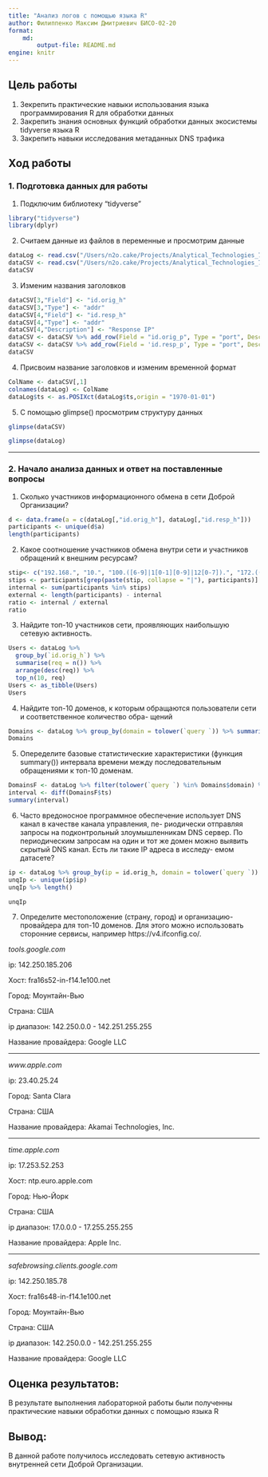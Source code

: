 ```yaml
---
title: "Анализ логов с помощью языка R"
author: Филиппенко Максим Дмитриевич БИСО-02-20
format: 
    md:
        output-file: README.md
engine: knitr
---
```



## Цель работы

1. Зекрепить практические навыки использования языка программирования R для обработки данных 
2. Закрепить знания основных функций обработки данных экосистемы tidyverse языка R
3. Закрепить навыки исследования метаданных DNS трафика

## Ход работы

### 1. Подготовка данных для работы

1. Подключим библиотеку "tidyverse"

```r
library("tidyverse")
library(dplyr)
```

2. Считаем данные из файлов в переменные и просмотрим данные

```r
dataLog <- read.csv("/Users/n2o.cake/Projects/Analytical_Technologies_7_sem/Lab4/data/dns.log",sep="\t")
dataCSV <- read.csv("/Users/n2o.cake/Projects/Analytical_Technologies_7_sem/Lab4/data/header.csv")
dataCSV
```

3. Изменим названия заголовков

```r
dataCSV[3,"Field"] <- "id.orig_h"
dataCSV[3,"Type"] <- "addr"
dataCSV[4,"Field"] <- "id.resp_h"
dataCSV[4,"Type"] <- "addr"
dataCSV[4,"Description"] <- "Response IP"
dataCSV <- dataCSV %>% add_row(Field = "id.orig_p", Type = "port", Description = "Origin port", .before = 4)
dataCSV <- dataCSV %>% add_row(Field = 'id.resp_p', Type = "port", Description = "Response port", .before = 6)
dataCSV
```

4. Присвоим название заголовков и изменим временной формат

```r
ColName <- dataCSV[,1]
colnames(dataLog) <- ColName
dataLog$ts <- as.POSIXct(dataLog$ts,origin = "1970-01-01")
```

5. С помощью glimpse() просмотрим структуру данных

```r
glimpse(dataCSV)
```

```r
glimpse(dataLog)
```

---

### 2. Начало анализа данных и ответ на поставленные вопросы

1. Сколько участников информационного обмена в сети Доброй Организации?

```r
d <- data.frame(a = c(dataLog[,"id.orig_h"], dataLog[,"id.resp_h"]))
participants <- unique(d$a)
length(participants)
```

2. Какое соотношение участников обмена внутри сети и участников обращений к внешним ресурсам?

```r
stip<- c("192.168.", "10.", "100.([6-9]|1[0-1][0-9]|12[0-7]).", "172.((1[6-9])|(2[0-9])|(3[0-1])).")
stips <- participants[grep(paste(stip, collapse = "|"), participants)]
internal <- sum(participants %in% stips)
external <- length(participants) - internal
ratio <- internal / external
ratio
```

3. Найдите топ-10 участников сети, проявляющих наибольшую сетевую активность.

```r
Users <- dataLog %>% 
  group_by(`id.orig_h`) %>%   
  summarise(req = n()) %>% 
  arrange(desc(req)) %>% 
  top_n(10, req)
Users <- as_tibble(Users)
Users
```

4. Найдите топ-10 доменов, к которым обращаются пользователи сети и соответственное количество обра-
щений

```r
Domains <- dataLog %>% group_by(domain = tolower(`query `)) %>% summarise(req = n()) %>% arrange(desc(req)) %>% top_n(10,req)
Domains
```

5. Опеределите базовые статистические характеристики (функция summary()) интервала времени между
последовательным обращениями к топ-10 доменам.

```r
DomainsF <- dataLog %>% filter(tolower(`query `) %in% Domains$domain) %>% arrange(ts)
interval <- diff(DomainsF$ts)
summary(interval)
```

6. Часто вредоносное программное обеспечение использует DNS канал в качестве канала управления, пе-
риодически отправляя запросы на подконтрольный злоумышленникам DNS сервер. По периодическим запросам на один и тот же домен можно выявить скрытый DNS канал. Есть ли такие IP адреса в исследу- емом датасете?

```r
ip <- dataLog %>% group_by(ip = id.orig_h, domain = tolower(`query `)) %>% summarise(req = n(), .groups = "drop") %>% filter(req > 1)
unqIp <- unique(ip$ip)
unqIp %>% length()
```

```r
unqIp
```

7. Определите местоположение (страну, город) и организацию-провайдера для топ-10 доменов. Для этого можно использовать сторонние сервисы, например https://v4.ifconfig.co/.

*tools.google.com*

ip: 142.250.185.206

Хост: fra16s52-in-f14.1e100.net

Город: Моунтайн-Вью

Страна: США

ip диапазон: 142.250.0.0 - 142.251.255.255

Название провайдера: Google LLC

---

*www.apple.com*

ip: 23.40.25.24

Город: Santa Clara

Страна: США

Название провайдера: Akamai Technologies, Inc.

---

*time.apple.com*

ip: 17.253.52.253

Хост: ntp.euro.apple.com

Город: Нью-Йорк

Страна: США

ip диапазон: 17.0.0.0 - 17.255.255.255

Название провайдера: Apple Inc.

---

*safebrowsing.clients.google.com*

ip: 142.250.185.78

Хост: fra16s48-in-f14.1e100.net

Город: Моунтайн-Вью

Страна: США

ip диапазон: 142.250.0.0 - 142.251.255.255

Название провайдера: Google LLC


## Оценка результатов:

В результате выполнения лабораторной работы были полученны практические навыки обработки данных с помощью языка R

## Вывод:

В данной работе получилось исследовать сетевую активность внутренней сети Доброй Организации.